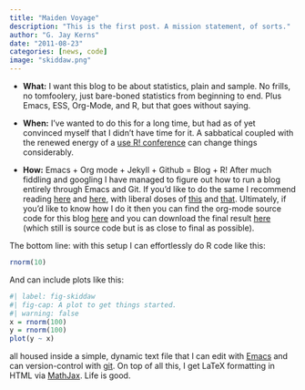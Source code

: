 ```yaml
---
title: "Maiden Voyage"
description: "This is the first post. A mission statement, of sorts."
author: "G. Jay Kerns"
date: "2011-08-23"
categories: [news, code]
image: "skiddaw.png"
---
```


-   **What:** I want this blog to be about statistics, plain and sample. No frills, no tomfoolery, just bare-boned statistics from beginning to end. Plus Emacs, ESS, Org-Mode, and R, but that goes without saying.

-   **When:** I've wanted to do this for a long time, but had as of yet convinced myself that I didn't have time for it. A sabbatical coupled with the renewed energy of a [use R! conference](http://www.warwick.ac.uk/statsdept/user-2011/) can change things considerably.

-   **How:** Emacs + Org mode + Jekyll + Github = Blog + R! After much fiddling and googling I have managed to figure out how to run a blog entirely through Emacs and Git. If you'd like to do the same I recommend reading [here](http://orgmode.org/worg/org-tutorials/org-jekyll.html) and [here](http://vitobotta.com/how-to-migrate-from-wordpress-to-jekyll/), with liberal doses of [this](http://blog.envylabs.com/2009/08/publishing-a-blog-with-github-pages-and-jekyll/) and [that](https://github.com/mojombo/jekyll). Ultimately, if you'd like to know how I do it then you can find the org-mode source code for this blog [here](https://github.com/gjkerns/blog) and you can download the final result [here](https://github.com/gjkerns/gjkerns.github.com) (which still is source code but is as close to final as possible).

The bottom line: with this setup I can effortlessly do R code like this:

```r
rnorm(10)
```

And can include plots like this:

```r
#| label: fig-skiddaw
#| fig-cap: A plot to get things started.
#| warning: false
x = rnorm(100) 
y = rnorm(100)
plot(y ~ x)
```

all housed inside a simple, dynamic text file that I can edit with [Emacs](http://www.gnu.org/software/emacs/) and can version-control with [git](http://git-scm.com/). On top of all this, I get LaTeX formatting in HTML via [MathJax](http://www.mathjax.org/). Life is good.
